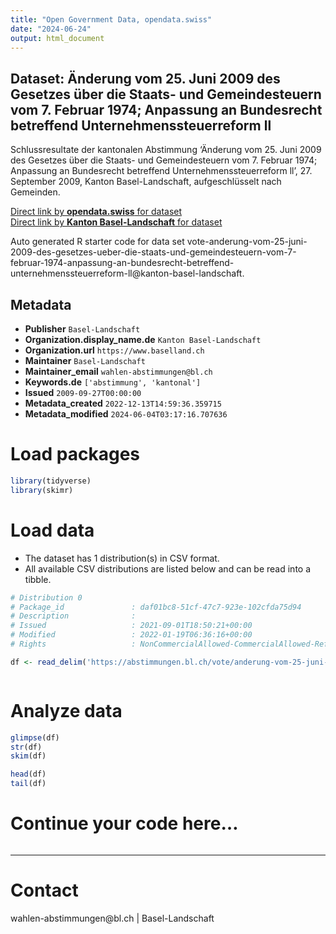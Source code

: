 ```yaml
---
title: "Open Government Data, opendata.swiss"
date: "2024-06-24"
output: html_document
---
```


## Dataset: Änderung vom 25. Juni 2009 des Gesetzes über die Staats- und Gemeindesteuern vom 7. Februar 1974; Anpassung an Bundesrecht betreffend Unternehmenssteuerreform ll

Schlussresultate der kantonalen Abstimmung 'Änderung vom 25. Juni 2009 des Gesetzes über die Staats- und Gemeindesteuern vom 7. Februar 1974; Anpassung an Bundesrecht betreffend Unternehmenssteuerreform ll', 27. September 2009, Kanton Basel-Landschaft, aufgeschlüsselt nach Gemeinden.

[Direct link by **opendata.swiss** for dataset](https://opendata.swiss/de/dataset/anderung-vom-25-juni-2009-des-gesetzes-uber-die-staats-und-gemeindesteuern-vom-7-februar-1974-a)<br>
[Direct link by **Kanton Basel-Landschaft** for dataset](https://abstimmungen.bl.ch/vote/anderung-vom-25-juni-2009-des-gesetzes-ueber-die-staats-und-gemeindesteuern-vom-7-februar-1974-anpassung-an-bundesrecht-betreffend-unternehmenssteuerreform-ll/data)

Auto generated R starter code for data set vote-anderung-vom-25-juni-2009-des-gesetzes-ueber-die-staats-und-gemeindesteuern-vom-7-februar-1974-anpassung-an-bundesrecht-betreffend-unternehmenssteuerreform-ll@kanton-basel-landschaft.

## Metadata

- **Publisher** `Basel-Landschaft`
- **Organization.display_name.de** `Kanton Basel-Landschaft`
- **Organization.url** `https://www.baselland.ch`
- **Maintainer** `Basel-Landschaft`
- **Maintainer_email** `wahlen-abstimmungen@bl.ch`
- **Keywords.de** `['abstimmung', 'kantonal']`
- **Issued** `2009-09-27T00:00:00`
- **Metadata_created** `2022-12-13T14:59:36.359715`
- **Metadata_modified** `2024-06-04T03:17:16.707636`


# Load packages

```r

library(tidyverse)
library(skimr)

```

# Load data

-   The dataset has 1 distribution(s) in CSV format.
-   All available CSV distributions are listed below and can be read into a tibble.

```r

# Distribution 0
# Package_id               : daf01bc8-51cf-47c7-923e-102cfda75d94
# Description              : 
# Issued                   : 2021-09-01T18:50:21+00:00
# Modified                 : 2022-01-19T06:36:16+00:00
# Rights                   : NonCommercialAllowed-CommercialAllowed-ReferenceRequired

df <- read_delim('https://abstimmungen.bl.ch/vote/anderung-vom-25-juni-2009-des-gesetzes-ueber-die-staats-und-gemeindesteuern-vom-7-februar-1974-anpassung-an-bundesrecht-betreffend-unternehmenssteuerreform-ll/data-csv')



```

# Analyze data

```r

glimpse(df)
str(df)
skim(df)

head(df)
tail(df)

```

# Continue your code here...

```r

```

------------------------------------------------------------------------

# Contact

wahlen-abstimmungen@bl.ch | Basel-Landschaft
